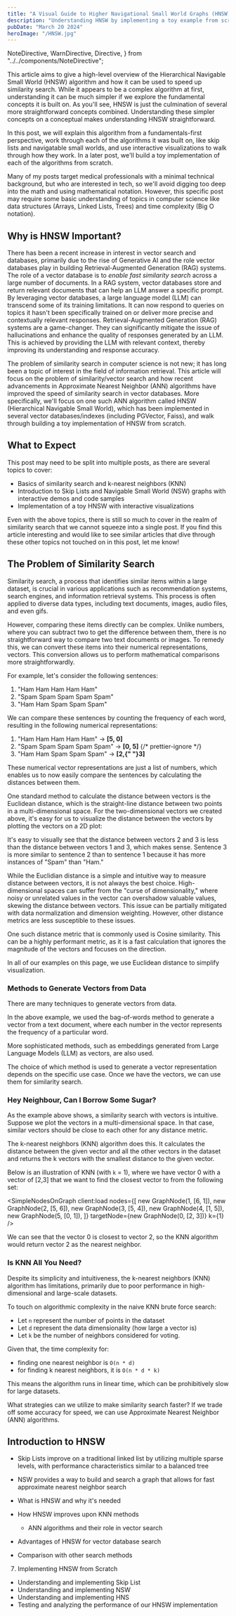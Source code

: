 ```yaml
---
title: "A Visual Guide to Higher Navigational Small World Graphs (HNSW) and How It Makes Vector Search Faster"
description: "Understanding HNSW by implementing a toy example from scratch"
pubDate: "March 20 2024"
heroImage: "/HNSW.jpg"
---
```


  NoteDirective,
  WarnDirective,
  Directive,
} from "../../components/NoteDirective";

<WarnDirective text="This article is a work in progress. The code examples and the visualizations are placeholders and will be updated soon." />

<DisplayNSWGraph client:load autoRun={true} />

<article className="prose lg:prose-xl">

This article aims to give a high-level overview of the Hierarchical Navigable Small World (HNSW) algorithm and how it can be used
to speed up similarity search. While it appears to be a complex algorithm at first, understanding it can be much simpler if we explore the
fundamental concepts it is built on. As you'll see, HNSW is just the culmination of several
more straightforward concepts combined. Understanding these simpler concepts on a conceptual makes understanding HNSW straightforward.

In this post, we will explain this algorithm from a fundamentals-first perspective, work through each of the algorithms it was built on,
like skip lists and navigatable small worlds, and use interactive visualizations to walk through how they work. In a later post, we'll
build a toy implementation of each of the algorithms from scratch.

Many of my posts target medical professionals with a minimal technical background, but who are interested in tech, so we'll avoid
digging too deep into the math and using mathematical notation. However, this specific post may require some basic understanding of topics
in computer science like data structures (Arrays, Linked Lists, Trees) and time complexity (Big O notation).

# Why is HNSW Important?

There has been a recent increase in interest in vector search and databases, primarily due to the rise of Generative AI and the role vector databases play
in building Retrieval-Augmented Generation (RAG) systems. The role of a vector database is to _enable fast similarity search_
across a large number of documents. In a RAG system, vector databases store and return relevant documents that can help an LLM answer a specific prompt.
By leveraging vector databases, a large language model (LLM) can transcend some of its training limitations. It can now respond to queries on topics it hasn't been specifically trained on or deliver more precise and contextually relevant responses.
Retrieval-Augmented Generation (RAG) systems are a game-changer. They can significantly mitigate the issue of hallucinations and enhance the quality of responses generated by an LLM. This is achieved by providing the LLM with relevant context, thereby improving its understanding and response accuracy.

The problem of similarity search in computer science is not new; it has long been a topic of interest in the field of information retrieval.
This article will focus on the problem of similarity/vector search and how recent advancements in Approximate Nearest Neighbor (ANN)
algorithms have improved the speed of similarity search in vector databases. More specifically, we'll focus on one such ANN algorithm called HNSW (Hierarchical Navigable Small World), which has been implemented in several vector databases/indexes (including PGVector, Faiss), and walk through building a toy implementation of HNSW from scratch.

# What to Expect

This post may need to be split into multiple posts, as there are several topics to cover:

- Basics of similarity search and k-nearest neighbors (KNN)
- Introduction to Skip Lists and Navigable Small World (NSW) graphs with interactive demos and code samples
- Implementation of a toy HNSW with interactive visualizations

Even with the above topics, there is still so much to cover in the realm of similarity search that we cannot squeeze into a single post. If you find this article interesting and would like to see similar articles that dive through these other topics not touched on in this post, let me know!

## The Problem of Similarity Search

Similarity search, a process that identifies similar items within a large dataset, is crucial in various applications such as recommendation systems, search engines, and information retrieval systems. This process is often applied to diverse data types, including text documents, images, audio files, and even gifs.

However, comparing these items directly can be complex. Unlike numbers, where you can subtract two to get the difference between them, there is no straightforward way to compare two text documents or images. To remedy this, we can convert these items into their numerical representations, vectors. This conversion allows us to perform mathematical comparisons more straightforwardly.

For example, let's consider the following sentences:

1. "Ham Ham Ham Ham Ham"
2. "Spam Spam Spam Spam Spam"
3. "Ham Ham Spam Spam Spam"

We can compare these sentences by counting the frequency of each word, resulting in the following numerical representations:

1. "<span className="text-red-700">Ham Ham Ham Ham Ham</span>" -> <b>[<span className="text-red-700">5</span>, <span className="text-blue-700">0</span>]</b>
2. "<span className="text-blue-700">Spam Spam Spam Spam Spam</span>" -> <b>[<span className="text-red-700">0</span>, <span className="text-blue-700">5</span>]</b>
   {/* prettier-ignore */}
3. "<span className="text-red-700">Ham Ham </span><span className="text-blue-700">Spam Spam Spam</span>" -> <b>[<span className="text-red-700">2</span>,{" "}<span className="text-blue-700">3</span>]</b>

These numerical vector representations are just a list of numbers, which enables us to now easily compare the sentences by calculating
the distances between them.

</article>

<Directive text="In vector search, a vector is a list of numbers representing a point in a multi-dimensional space. A 2D vector can be represented as `[x, y]`, and a 3D vector as `[x, y, z]`. An n-dimensional vector can be represented as `[x1, x2, ..., xn]`." />

<article className="prose lg:prose-xl">

One standard method to calculate the distance
between vectors is the Euclidean distance, which is the straight-line distance
between two points in a multi-dimensional space. For the two-dimensional vectors we created above,
it's easy for us to visualize the distance between the vectors by plotting the vectors on a 2D plot:

</article>

<SimpleNodesOnGraph client:load />

<article className="prose lg:prose-xl">

It's easy to visually see that the distance between vectors 2 and 3 is less than the distance between vectors 1 and 3, which makes sense. Sentence 3 is more similar to sentence 2 than to sentence 1 because it has more instances of "Spam" than "Ham."

While the Euclidian distance is a simple and intuitive way to measure distance between vectors, it is not always the best choice. High-dimensional spaces can suffer from the "curse of dimensionality," where noisy or unrelated values in the vector can overshadow valuable values, skewing the distance between vectors. This issue can be partially mitigated with data normalization and dimension weighting. However, other distance metrics are less susceptible to these issues.

One such distance metric that is commonly used is Cosine similarity. This can be a highly performant metric, as it is a fast calculation that ignores the magnitude of the vectors and focuses on the direction.

In all of our examples on this page, we use Euclidean distance to simplify visualization.

### Methods to Generate Vectors from Data

There are many techniques to generate vectors from data.

In the above example, we
used the bag-of-words method to generate a vector from a text document, where each
number in the vector represents the frequency of a particular word.

More sophisticated
methods, such as embeddings generated from Large Language Models (LLM) as vectors, are also used.

The choice of which method is used to generate a vector representation depends on the specific use case. Once we have the vectors, we can use them for similarity search.

### Hey Neighbour, Can I Borrow Some Sugar?

As the example above shows, a similarity search with vectors is intuitive. Suppose we plot the vectors in a multi-dimensional space. In that case, similar vectors should be close to each other for any distance metric.

The k-nearest neighbors (KNN) algorithm does this. It calculates the distance between the given vector and all the other vectors in the dataset and returns the k vectors with the smallest distance to the given vector.

Below is an illustration of KNN (with `k` = 1), where we have vector 0 with a vector of [2,3] that we want to find the closest vector to from the following set:

</article>

<SimpleNodesOnGraph
  client:load
  nodes={[
    new GraphNode(1, [6, 1]),
    new GraphNode(2, [5, 6]),
    new GraphNode(3, [5, 4]),
    new GraphNode(4, [1, 5]),
    new GraphNode(5, [0, 1]),
  ]}
  targetNode={new GraphNode(0, [2, 3])}
  k={1}
/>

<article className="prose lg:prose-xl">

We can see that the vector 0 is closest to vector 2, so the KNN algorithm would return vector 2 as the nearest neighbor.

### Is KNN All You Need?

Despite its simplicity and intuitiveness, the k-nearest neighbors (KNN) algorithm has limitations, primarily due to poor performance in high-dimensional and large-scale datasets.

To touch on algorithmic complexity in the naive KNN brute force search:

- Let `n` represent the number of points in the dataset
- Let `d` represent the data dimensionality (how large a vector is)
- Let `k` be the number of neighbors considered for voting.

Given that, the time complexity for:

- finding one nearest neighbor is `O(n * d)`
- for finding k nearest neighbors, it is `O(n * d * k)`

This means the algorithm runs in linear time, which can be prohibitively slow for large datasets.

What strategies can we utilize to make similarity search faster? If we trade off some accuracy for speed, we can use Approximate Nearest Neighbor (ANN) algorithms.

## Introduction to HNSW

</article>

<MultipleLayerGraphWithNodes client:load />
<DisplaySkipList client:only />

<article className="prose lg:prose-xl">

- Skip Lists improve on a traditional linked list by utilizing multiple sparse levels, with performance characteristics similar to a balanced tree
- NSW provides a way to build and search a graph that allows for fast approximate nearest neighbor search

- What is HNSW and why it's needed
- How HNSW improves upon KNN methods
  - ANN algorithms and their role in vector search
- Advantages of HNSW for vector database search
- Comparison with other search methods

7. Implementing HNSW from Scratch

- Understanding and implementing Skip List
- Understanding and implementing NSW
- Understanding and implementing HNS
- Testing and analyzing the performance of our HNSW implementation

</article>
